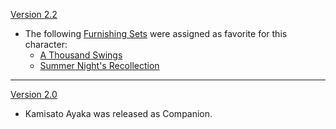 {{Change History/Header}}
[[Version 2.2]]
* The following [[Furnishing Sets]] were assigned as favorite for this character:
** [[A Thousand Swings]]
** [[Summer Night's Recollection]]
----
[[Version 2.0]]
* Kamisato Ayaka was released as Companion.